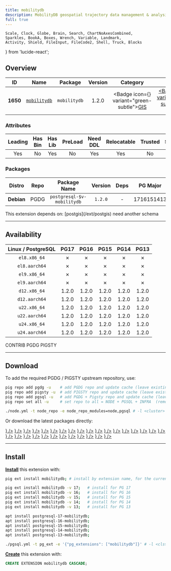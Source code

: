 ```yaml
---
title: mobilitydb
description: MobilityDB geospatial trajectory data management & analysis platform
full: true
---
```


    Scale, Clock, Globe, Brain, Search, ChartNoAxesCombined,
    Sparkles, BookA, Boxes, Wrench, Variable, Landmark,
    Activity, Shield, FileInput, FileCode2, Shell, Truck, Blocks
} from 'lucide-react';

## Overview

| <TooltipIconButton tooltip="Extension unique identifier" side="top">ID</TooltipIconButton> | <TooltipIconButton tooltip="Extension name" side="top">Name</TooltipIconButton> | <TooltipIconButton tooltip="Package name for installation" side="top">Package</TooltipIconButton> | <TooltipIconButton tooltip="Latest available extension version" side="top">Version</TooltipIconButton> | <TooltipIconButton tooltip="Extension category" side="top">Category</TooltipIconButton> | <TooltipIconButton tooltip="Open source license" side="top">License</TooltipIconButton> | <TooltipIconButton tooltip="Programming language" side="top">Lang</TooltipIconButton> |
|:--------:|:--------:|:----------:|:--------------:|:---------------------------------------:|:------------------------------------------------------:|:----:|
| **1650** | [`mobilitydb`](https://github.com/MobilityDB/MobilityDB) | `mobilitydb` | 1.2.0 | <Badge icon={<Globe />} variant="green-subtle"><a href="/ext/gis" className="no-underline">GIS</a></Badge> | <a href="/ext/list/license#gpl-30" className="no-underline"><Badge icon={<Scale />} variant="amber-subtle">GPL-3.0</Badge></a> | <a href="/ext/list/lang#c"><Badge icon={<FileCode2 />} variant="blue-subtle">C</Badge></a> |

### Attributes

| <TooltipIconButton tooltip="The Primary Leading extension in the Package" side="top">Leading</TooltipIconButton> | <TooltipIconButton tooltip="Contains binary utils" side="top">Has Bin</TooltipIconButton> | <TooltipIconButton tooltip="Contains .so shared library files" side="top">Has Lib</TooltipIconButton> | <TooltipIconButton tooltip="Requires preloading via shared_preload_libraries" side="top">PreLoad</TooltipIconButton> | <TooltipIconButton tooltip="Requires CREATE EXTENSION DDL command" side="top">Need DDL</TooltipIconButton> | <TooltipIconButton tooltip="Can be installed in any schema" side="top">Relocatable</TooltipIconButton> | <TooltipIconButton tooltip="Can be created by non-superuser" side="top">Trusted</TooltipIconButton> | <TooltipIconButton tooltip="Schemas used by this extension" side="top">Schemas</TooltipIconButton> |
|:-------:|:-------:|:-------:|:-------:|:--------:|:-----------:|:-------:|:-------:|
| Yes | No | Yes | No | Yes | Yes | No | - |

### Packages

| <TooltipIconButton tooltip="Linux distribution family, EL or Debian" side="top">Distro</TooltipIconButton> | <TooltipIconButton tooltip="Package repository" side="top">Repo</TooltipIconButton> | <TooltipIconButton tooltip="The RPM/DEB Package Name Pattern (replace $v with real pg major)" side="top">Package Name</TooltipIconButton> | <TooltipIconButton tooltip="Latest package version" side="top">Version</TooltipIconButton> | <TooltipIconButton tooltip="RPM/DEB Package dependencies" side="top">Deps</TooltipIconButton> | <TooltipIconButton tooltip="Available in these PostgreSQL Major Versions" side="top">PG Major</TooltipIconButton> |
|:----------:|:--------:|:------------------------:|:-----------:|:------------:|:------------------:|
| **Debian** | <Badge variant="blue-subtle"><span className="font-bold">PGDG</span></Badge> | `postgresql-$v-mobilitydb` | `1.2.0` | - | <Badge variant="green-subtle">17</Badge><Badge variant="green-subtle">16</Badge><Badge variant="green-subtle">15</Badge><Badge variant="green-subtle">14</Badge><Badge variant="green-subtle">13</Badge> |


<Callout title="Dependencies" type="warn">
    This extension depends on: [postgis](/ext/postgis)
</Callout>

<Callout title="Comments" type="info">
    need another schema
</Callout>


------

## Availability

| <TooltipIconButton tooltip="Linux Distro Arch / PostgreSQL Major Version" side="top">Linux / PostgreSQL </TooltipIconButton> | **PG17** | **PG16** | **PG15** | **PG14** | **PG13** |
|:-----:|:-----:|:-----:|:-----:|:-----:|:-----:|
| `el8.x86_64` | <Badge variant="red-subtle">✗</Badge> | <Badge variant="red-subtle">✗</Badge> | <Badge variant="red-subtle">✗</Badge> | <Badge variant="red-subtle">✗</Badge> | <Badge variant="red-subtle">✗</Badge> |
| `el8.aarch64` | <Badge variant="red-subtle">✗</Badge> | <Badge variant="red-subtle">✗</Badge> | <Badge variant="red-subtle">✗</Badge> | <Badge variant="red-subtle">✗</Badge> | <Badge variant="red-subtle">✗</Badge> |
| `el9.x86_64` | <Badge variant="red-subtle">✗</Badge> | <Badge variant="red-subtle">✗</Badge> | <Badge variant="red-subtle">✗</Badge> | <Badge variant="red-subtle">✗</Badge> | <Badge variant="red-subtle">✗</Badge> |
| `el9.aarch64` | <Badge variant="red-subtle">✗</Badge> | <Badge variant="red-subtle">✗</Badge> | <Badge variant="red-subtle">✗</Badge> | <Badge variant="red-subtle">✗</Badge> | <Badge variant="red-subtle">✗</Badge> |
| `d12.x86_64` | <Badge variant="blue-subtle">1.2.0</Badge> | <Badge variant="blue-subtle">1.2.0</Badge> | <Badge variant="blue-subtle">1.2.0</Badge> | <Badge variant="blue-subtle">1.2.0</Badge> | <Badge variant="blue-subtle">1.2.0</Badge> |
| `d12.aarch64` | <Badge variant="blue-subtle">1.2.0</Badge> | <Badge variant="blue-subtle">1.2.0</Badge> | <Badge variant="blue-subtle">1.2.0</Badge> | <Badge variant="blue-subtle">1.2.0</Badge> | <Badge variant="blue-subtle">1.2.0</Badge> |
| `u22.x86_64` | <Badge variant="blue-subtle">1.2.0</Badge> | <Badge variant="blue-subtle">1.2.0</Badge> | <Badge variant="blue-subtle">1.2.0</Badge> | <Badge variant="blue-subtle">1.2.0</Badge> | <Badge variant="blue-subtle">1.2.0</Badge> |
| `u22.aarch64` | <Badge variant="blue-subtle">1.2.0</Badge> | <Badge variant="blue-subtle">1.2.0</Badge> | <Badge variant="blue-subtle">1.2.0</Badge> | <Badge variant="blue-subtle">1.2.0</Badge> | <Badge variant="blue-subtle">1.2.0</Badge> |
| `u24.x86_64` | <Badge variant="blue-subtle">1.2.0</Badge> | <Badge variant="blue-subtle">1.2.0</Badge> | <Badge variant="blue-subtle">1.2.0</Badge> | <Badge variant="blue-subtle">1.2.0</Badge> | <Badge variant="blue-subtle">1.2.0</Badge> |
| `u24.aarch64` | <Badge variant="blue-subtle">1.2.0</Badge> | <Badge variant="blue-subtle">1.2.0</Badge> | <Badge variant="blue-subtle">1.2.0</Badge> | <Badge variant="blue-subtle">1.2.0</Badge> | <Badge variant="blue-subtle">1.2.0</Badge> |

<Badge variant="green-subtle"><span className="font-black">CONTRIB</span></Badge> <Badge variant="blue-subtle"><span className="font-black">PGDG</span></Badge> <Badge variant="amber-subtle"><span className="font-black">PIGSTY</span></Badge>

------

## Download

To add the required PGDG / PIGSTY upstream repository, use:

```bash tab="pig"
pig repo add pgdg -u    # add PGDG repo and update cache (leave existing repos)
pig repo add pigsty -u  # add PIGSTY repo and update cache (leave existing repos)
pig repo add pgsql -u   # add PGDG + Pigsty repo and update cache (leave existing repos)
pig repo set all -u     # set repo to all = NODE + PGSQL + INFRA  (remove existing repos)
```
```bash tab="pigsty"
./node.yml -t node_repo -e node_repo_modules=node,pgsql # -l <cluster>
```

Or download the latest packages directly:

<Files>
    <Folder name="el8.x86_64">
    </Folder>
    <Folder name="el8.aarch64">
    </Folder>
    <Folder name="el9.x86_64">
    </Folder>
    <Folder name="el9.aarch64">
    </Folder>
    <Folder name="d12.x86_64">
        <a href="https://apt.postgresql.org/pub/repos/apt/pool/main/m/mobilitydb/postgresql-17-mobilitydb_1.2.0-2.pgdg120+1_arm64.deb"><File name="postgresql-17-mobilitydb_1.2.0-2.pgdg120+1_arm64.deb" icon={<Box className="text-emerald-500" />} /></a>
        <a href="https://apt.postgresql.org/pub/repos/apt/pool/main/m/mobilitydb/postgresql-16-mobilitydb_1.2.0-2.pgdg120+1_arm64.deb"><File name="postgresql-16-mobilitydb_1.2.0-2.pgdg120+1_arm64.deb" icon={<Box className="text-emerald-500" />} /></a>
        <a href="https://apt.postgresql.org/pub/repos/apt/pool/main/m/mobilitydb/postgresql-15-mobilitydb_1.2.0-2.pgdg120+1_arm64.deb"><File name="postgresql-15-mobilitydb_1.2.0-2.pgdg120+1_arm64.deb" icon={<Box className="text-emerald-500" />} /></a>
        <a href="https://apt.postgresql.org/pub/repos/apt/pool/main/m/mobilitydb/postgresql-14-mobilitydb_1.2.0-2.pgdg120+1_arm64.deb"><File name="postgresql-14-mobilitydb_1.2.0-2.pgdg120+1_arm64.deb" icon={<Box className="text-emerald-500" />} /></a>
        <a href="https://apt.postgresql.org/pub/repos/apt/pool/main/m/mobilitydb/postgresql-13-mobilitydb_1.2.0-2.pgdg120+1_arm64.deb"><File name="postgresql-13-mobilitydb_1.2.0-2.pgdg120+1_arm64.deb" icon={<Box className="text-emerald-500" />} /></a>
    </Folder>
    <Folder name="d12.aarch64">
        <a href="https://apt.postgresql.org/pub/repos/apt/pool/main/m/mobilitydb/postgresql-17-mobilitydb_1.2.0-2.pgdg120+1_amd64.deb"><File name="postgresql-17-mobilitydb_1.2.0-2.pgdg120+1_amd64.deb" icon={<Box className="text-orange-500" />} /></a>
        <a href="https://apt.postgresql.org/pub/repos/apt/pool/main/m/mobilitydb/postgresql-16-mobilitydb_1.2.0-2.pgdg120+1_amd64.deb"><File name="postgresql-16-mobilitydb_1.2.0-2.pgdg120+1_amd64.deb" icon={<Box className="text-orange-500" />} /></a>
        <a href="https://apt.postgresql.org/pub/repos/apt/pool/main/m/mobilitydb/postgresql-15-mobilitydb_1.2.0-2.pgdg120+1_amd64.deb"><File name="postgresql-15-mobilitydb_1.2.0-2.pgdg120+1_amd64.deb" icon={<Box className="text-orange-500" />} /></a>
        <a href="https://apt.postgresql.org/pub/repos/apt/pool/main/m/mobilitydb/postgresql-14-mobilitydb_1.2.0-2.pgdg120+1_amd64.deb"><File name="postgresql-14-mobilitydb_1.2.0-2.pgdg120+1_amd64.deb" icon={<Box className="text-orange-500" />} /></a>
        <a href="https://apt.postgresql.org/pub/repos/apt/pool/main/m/mobilitydb/postgresql-13-mobilitydb_1.2.0-2.pgdg120+1_amd64.deb"><File name="postgresql-13-mobilitydb_1.2.0-2.pgdg120+1_amd64.deb" icon={<Box className="text-orange-500" />} /></a>
    </Folder>
    <Folder name="u22.x86_64">
        <a href="https://apt.postgresql.org/pub/repos/apt/pool/main/m/mobilitydb/postgresql-17-mobilitydb_1.2.0-2.pgdg22.04+1_amd64.deb"><File name="postgresql-17-mobilitydb_1.2.0-2.pgdg22.04+1_amd64.deb" icon={<Box className="text-emerald-500" />} /></a>
        <a href="https://apt.postgresql.org/pub/repos/apt/pool/main/m/mobilitydb/postgresql-16-mobilitydb_1.2.0-2.pgdg22.04+1_amd64.deb"><File name="postgresql-16-mobilitydb_1.2.0-2.pgdg22.04+1_amd64.deb" icon={<Box className="text-emerald-500" />} /></a>
        <a href="https://apt.postgresql.org/pub/repos/apt/pool/main/m/mobilitydb/postgresql-15-mobilitydb_1.2.0-2.pgdg22.04+1_amd64.deb"><File name="postgresql-15-mobilitydb_1.2.0-2.pgdg22.04+1_amd64.deb" icon={<Box className="text-emerald-500" />} /></a>
        <a href="https://apt.postgresql.org/pub/repos/apt/pool/main/m/mobilitydb/postgresql-14-mobilitydb_1.2.0-2.pgdg22.04+1_amd64.deb"><File name="postgresql-14-mobilitydb_1.2.0-2.pgdg22.04+1_amd64.deb" icon={<Box className="text-emerald-500" />} /></a>
        <a href="https://apt.postgresql.org/pub/repos/apt/pool/main/m/mobilitydb/postgresql-13-mobilitydb_1.2.0-2.pgdg22.04+1_amd64.deb"><File name="postgresql-13-mobilitydb_1.2.0-2.pgdg22.04+1_amd64.deb" icon={<Box className="text-emerald-500" />} /></a>
    </Folder>
    <Folder name="u22.aarch64">
        <a href="https://apt.postgresql.org/pub/repos/apt/pool/main/m/mobilitydb/postgresql-17-mobilitydb_1.2.0-2.pgdg22.04+1_arm64.deb"><File name="postgresql-17-mobilitydb_1.2.0-2.pgdg22.04+1_arm64.deb" icon={<Box className="text-orange-500" />} /></a>
        <a href="https://apt.postgresql.org/pub/repos/apt/pool/main/m/mobilitydb/postgresql-16-mobilitydb_1.2.0-2.pgdg22.04+1_arm64.deb"><File name="postgresql-16-mobilitydb_1.2.0-2.pgdg22.04+1_arm64.deb" icon={<Box className="text-orange-500" />} /></a>
        <a href="https://apt.postgresql.org/pub/repos/apt/pool/main/m/mobilitydb/postgresql-15-mobilitydb_1.2.0-2.pgdg22.04+1_arm64.deb"><File name="postgresql-15-mobilitydb_1.2.0-2.pgdg22.04+1_arm64.deb" icon={<Box className="text-orange-500" />} /></a>
        <a href="https://apt.postgresql.org/pub/repos/apt/pool/main/m/mobilitydb/postgresql-14-mobilitydb_1.2.0-2.pgdg22.04+1_arm64.deb"><File name="postgresql-14-mobilitydb_1.2.0-2.pgdg22.04+1_arm64.deb" icon={<Box className="text-orange-500" />} /></a>
        <a href="https://apt.postgresql.org/pub/repos/apt/pool/main/m/mobilitydb/postgresql-13-mobilitydb_1.2.0-2.pgdg22.04+1_arm64.deb"><File name="postgresql-13-mobilitydb_1.2.0-2.pgdg22.04+1_arm64.deb" icon={<Box className="text-orange-500" />} /></a>
    </Folder>
    <Folder name="u24.x86_64">
        <a href="https://apt.postgresql.org/pub/repos/apt/pool/main/m/mobilitydb/postgresql-17-mobilitydb_1.2.0-2.pgdg24.04+1_amd64.deb"><File name="postgresql-17-mobilitydb_1.2.0-2.pgdg24.04+1_amd64.deb" icon={<Box className="text-emerald-500" />} /></a>
        <a href="https://apt.postgresql.org/pub/repos/apt/pool/main/m/mobilitydb/postgresql-16-mobilitydb_1.2.0-2.pgdg24.04+1_amd64.deb"><File name="postgresql-16-mobilitydb_1.2.0-2.pgdg24.04+1_amd64.deb" icon={<Box className="text-emerald-500" />} /></a>
        <a href="https://apt.postgresql.org/pub/repos/apt/pool/main/m/mobilitydb/postgresql-15-mobilitydb_1.2.0-2.pgdg24.04+1_amd64.deb"><File name="postgresql-15-mobilitydb_1.2.0-2.pgdg24.04+1_amd64.deb" icon={<Box className="text-emerald-500" />} /></a>
        <a href="https://apt.postgresql.org/pub/repos/apt/pool/main/m/mobilitydb/postgresql-14-mobilitydb_1.2.0-2.pgdg24.04+1_amd64.deb"><File name="postgresql-14-mobilitydb_1.2.0-2.pgdg24.04+1_amd64.deb" icon={<Box className="text-emerald-500" />} /></a>
        <a href="https://apt.postgresql.org/pub/repos/apt/pool/main/m/mobilitydb/postgresql-13-mobilitydb_1.2.0-2.pgdg24.04+1_amd64.deb"><File name="postgresql-13-mobilitydb_1.2.0-2.pgdg24.04+1_amd64.deb" icon={<Box className="text-emerald-500" />} /></a>
    </Folder>
    <Folder name="u24.aarch64">
        <a href="https://apt.postgresql.org/pub/repos/apt/pool/main/m/mobilitydb/postgresql-17-mobilitydb_1.2.0-2.pgdg24.04+1_arm64.deb"><File name="postgresql-17-mobilitydb_1.2.0-2.pgdg24.04+1_arm64.deb" icon={<Box className="text-orange-500" />} /></a>
        <a href="https://apt.postgresql.org/pub/repos/apt/pool/main/m/mobilitydb/postgresql-16-mobilitydb_1.2.0-2.pgdg24.04+1_arm64.deb"><File name="postgresql-16-mobilitydb_1.2.0-2.pgdg24.04+1_arm64.deb" icon={<Box className="text-orange-500" />} /></a>
        <a href="https://apt.postgresql.org/pub/repos/apt/pool/main/m/mobilitydb/postgresql-15-mobilitydb_1.2.0-2.pgdg24.04+1_arm64.deb"><File name="postgresql-15-mobilitydb_1.2.0-2.pgdg24.04+1_arm64.deb" icon={<Box className="text-orange-500" />} /></a>
        <a href="https://apt.postgresql.org/pub/repos/apt/pool/main/m/mobilitydb/postgresql-14-mobilitydb_1.2.0-2.pgdg24.04+1_arm64.deb"><File name="postgresql-14-mobilitydb_1.2.0-2.pgdg24.04+1_arm64.deb" icon={<Box className="text-orange-500" />} /></a>
        <a href="https://apt.postgresql.org/pub/repos/apt/pool/main/m/mobilitydb/postgresql-13-mobilitydb_1.2.0-2.pgdg24.04+1_arm64.deb"><File name="postgresql-13-mobilitydb_1.2.0-2.pgdg24.04+1_arm64.deb" icon={<Box className="text-orange-500" />} /></a>
    </Folder>
</Files>

------

## Install

[**Install**](/docs/pgsql/extension/install) this extension with:

```bash tab="pig"
pig ext install mobilitydb; # install by extension name, for the current active PG version

pig ext install mobilitydb -v 17;   # install for PG 17
pig ext install mobilitydb -v 16;   # install for PG 16
pig ext install mobilitydb -v 15;   # install for PG 15
pig ext install mobilitydb -v 14;   # install for PG 14
pig ext install mobilitydb -v 13;   # install for PG 13
```
```bash tab="apt" 
apt install postgresql-17-mobilitydb;
apt install postgresql-16-mobilitydb;
apt install postgresql-15-mobilitydb;
apt install postgresql-14-mobilitydb;
apt install postgresql-13-mobilitydb;
```
```bash tab="ansible"
./pgsql.yml -t pg_ext -e '{"pg_extensions": ["mobilitydb"]}' # -l <cls>
```

[**Create**](/docs/pgsql/extension/create) this extension with:

```sql
CREATE EXTENSION mobilitydb CASCADE;
```


